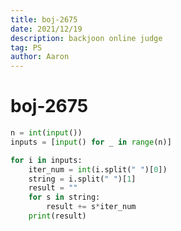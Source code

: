 ```yaml
---
title: boj-2675
date: 2021/12/19
description: backjoon online judge
tag: PS
author: Aaron
---
```


# boj-2675

```python
n = int(input())
inputs = [input() for _ in range(n)]

for i in inputs:
    iter_num = int(i.split(" ")[0])
    string = i.split(" ")[1]
    result = ""
    for s in string:
        result += s*iter_num
    print(result)
```
